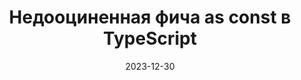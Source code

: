 ---
layout: ../../../layouts/PostLayout.astro
title: Недооциненная фича as const в TypeScript
date: 2023-12-30
authors: ["Олжас Куриков"]
description: Как можно круто использовать as const в TypeScript
draft: false
category: TypeScript
slug: as-const-sovier
tags: ["javascript", "typescript"]
heroImageUrl: /posts/as-const/hero.png
---